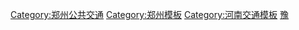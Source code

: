{{Navbox
|name=郑州市公共交通网络
|title=[[郑州市]][[公共交通]]网络
|listclass=hlist
|state=

|image=
|imagestyle = 
|imageleft = 
|imageleftstyle = 
|group1= [[File:BSicon SUBWAY-CHN.svg|16x16px|link=地铁]] [[郑州地铁|地铁]]
|list1={{Navbox|subgroup
    |group1 = 运营中  
    |list1 = 
*{{郑州地铁路线标志|1}}
*{{郑州地铁路线标志|2}}
*{{郑州地铁路线标志|3}}
*{{郑州地铁路线标志|4}}
*{{郑州地铁路线标志|5}}
*{{郑州地铁路线标志|C}}
    |group2= 建设中
    |list2=  
*{{郑州地铁路线标志|3}} (二期)
*{{郑州地铁路线标志|6}}
*{{郑州地铁路线标志|7}}
*{{郑州地铁路线标志|8}}
*{{郑州地铁路线标志|10}}
*{{郑州地铁路线标志|12}}
*{{郑州地铁路线标志|C}} (二期)
*{{郑州地铁路线标志|17}}
    |group3= 规划中
    |list3=  
*[[郑州市域铁路K1线|K1线]]
*[[郑州市域铁路K2线|K2线]]
    |group4= 停运中
    |list4=  
*{{郑州地铁路线标志|14}}
}}

|group2 = [[File:China Railways.svg|16x16px|link=中国铁路]] [[郑州铁路枢纽|铁路]]
|list2 = {{Navbox|subgroup

|group1= 枢纽客运车站
|list1= 
*[[郑州站]] 
*[[郑州东站]] 
*[[郑州航空港站]]
*[[小李庄站]]（规划中）
    
|group2= 一般客运车站
|list2= 
*[[郑州西站]] 

|group3= 城际铁路车站
|list3= 
*<s>[[贾鲁河站]] </s>（暫時關閉）
*[[绿博园站 (中国铁路)|绿博园站]] 
*[[南阳寨站]]
*[[黄河景区站]]
*[[南曹站]] 
*[[孟庄站]] 
*[[新郑机场站]]

|group4= [[中原城市群城际轨道交通|城际铁路]]
|list4= 
*[[郑开城际铁路]] 
*[[郑焦城际铁路]] 
*[[郑机城际铁路]] 
*[[郑登洛城际铁路]]（规划中）

|group5=[[中国高速铁路|高速铁路]]
|list5 = 
*[[京广客运专线]] 
*[[郑西客运专线]]  
*[[郑徐客运专线]]  
*[[郑渝高速铁路]] 
*[[郑阜高速铁路]] 
*[[济郑高速铁路]]（建设中）

|group6= 普速铁路
|list6 = 
*[[京广铁路]]
*[[陇海铁路]] 
}}

|group3 = [[File:Bus-logo.svg|16x16px]] [[公路]]
|list3 = {{Navbox|subgroup

|group2 = 城市公交
|list2 = 
*[[郑州公交]]
*[[郑州快速公交|郑州BRT]]

|group3 = [[郑州新郑国际机场|机场专线巴士]]
|list3 = 
*[[郑州公交线路列表#机场巴士市区线路|新郑国际机场大巴]]

|group4 = [[公共汽車|长途客运站]]
|list4 = 
*<s>[[郑州汽车客运总站|客运总站]]</s>
*[[郑州客运北站|客运北站]]  
*[[郑州客运南站|客运南站]] 
*[[郑州客运西站|客运西站]] 
*[[郑州陇海汽车站|陇海汽车站]] 
*[[郑州高铁长途汽车枢纽站|高铁汽车站]] 
*[[郑州长途汽车中心站|长途中心站]] 

}}

|group4=[[File:Airplane_silhouette.svg|16x16px]]<br>[[航空运输|航空]]
|list4={{Navbox|subgroup
|group1= 国际机场
|list1= 
* [[郑州新郑国际机场]]

|group2= 通用机场
|list2= 
* [[郑州上街机场]]
}}
}}<noinclude>

[[Category:郑州公共交通]]
[[Category:郑州模板]]
[[Category:河南交通模板]]
[[Category:中华人民共和国公共交通导航模板|豫]]
</noinclude>